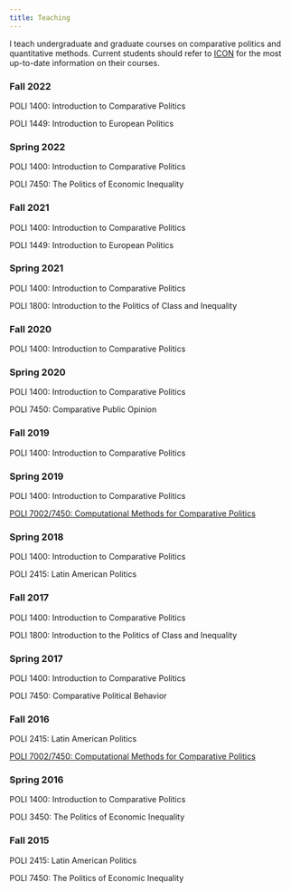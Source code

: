 ```yaml
---
title: Teaching
---
```


I teach undergraduate and graduate courses on comparative politics and quantitative methods.  Current students should refer to [ICON](https://icon.uiowa.edu/) for the most up-to-date information on their courses. <br />

### Fall 2022

POLI 1400: Introduction to Comparative Politics

POLI 1449: Introduction to European Politics
<br />


### Spring 2022

POLI 1400: Introduction to Comparative Politics

POLI 7450: The Politics of Economic Inequality
<br />

### Fall 2021

POLI 1400: Introduction to Comparative Politics

POLI 1449: Introduction to European Politics
<br />

### Spring 2021

POLI 1400: Introduction to Comparative Politics

POLI 1800: Introduction to the Politics of Class and Inequality
<br />

### Fall 2020

POLI 1400: Introduction to Comparative Politics
<br />

### Spring 2020

POLI 1400: Introduction to Comparative Politics

POLI 7450: Comparative Public Opinion
<br />

### Fall 2019

POLI 1400: Introduction to Comparative Politics
<br />

### Spring 2019

POLI 1400: Introduction to Comparative Politics

[POLI 7002/7450: Computational Methods for Comparative Politics](http://cmcr-class.rbind.io)
<br />

### Spring 2018

POLI 1400: Introduction to Comparative Politics

POLI 2415: Latin American Politics
<br />

### Fall 2017

POLI 1400: Introduction to Comparative Politics

POLI 1800: Introduction to the Politics of Class and Inequality
<br />

### Spring 2017

POLI 1400: Introduction to Comparative Politics

POLI 7450: Comparative Political Behavior
<br />

### Fall 2016

POLI 2415: Latin American Politics

[POLI 7002/7450: Computational Methods for Comparative Politics](http://cmcr-class.rbind.io)
<br />

### Spring 2016

POLI 1400: Introduction to Comparative Politics

POLI 3450: The Politics of Economic Inequality
<br />

### Fall 2015

POLI 2415: Latin American Politics

POLI 7450: The Politics of Economic Inequality
<br />












